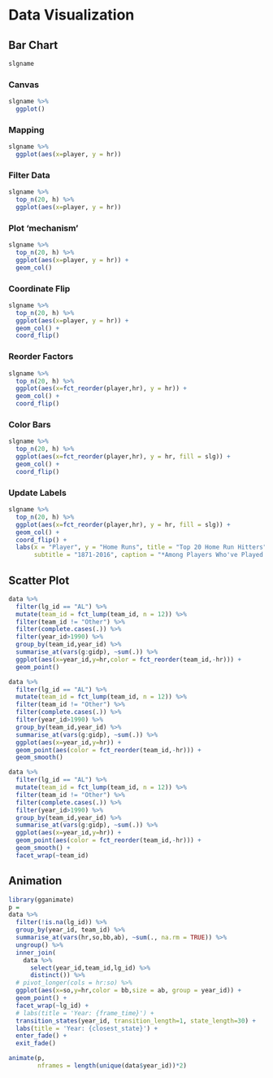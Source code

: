 # Data Visualization

## Bar Chart

```r
slgname
```

### Canvas {-}

```r
slgname %>% 
  ggplot()
```

### Mapping {-}

```r
slgname %>% 
  ggplot(aes(x=player, y = hr))
```

### Filter Data {-}

```r
slgname %>% 
  top_n(20, h) %>% 
  ggplot(aes(x=player, y = hr)) 
```

### Plot 'mechanism' {-}

```r
slgname %>% 
  top_n(20, h) %>% 
  ggplot(aes(x=player, y = hr)) +
  geom_col()
```

### Coordinate Flip {-}

```r
slgname %>% 
  top_n(20, h) %>% 
  ggplot(aes(x=player, y = hr)) +
  geom_col() +
  coord_flip()
```

### Reorder Factors {-}

```r
slgname %>% 
  top_n(20, h) %>% 
  ggplot(aes(x=fct_reorder(player,hr), y = hr)) +
  geom_col() +
  coord_flip()
```

### Color Bars {-}

```r
slgname %>% 
  top_n(20, h) %>% 
  ggplot(aes(x=fct_reorder(player,hr), y = hr, fill = slg)) +
  geom_col() +
  coord_flip()
```

### Update Labels {-}

```r
slgname %>% 
  top_n(20, h) %>% 
  ggplot(aes(x=fct_reorder(player,hr), y = hr, fill = slg)) +
  geom_col() +
  coord_flip() +
  labs(x = "Player", y = "Home Runs", title = "Top 20 Home Run Hitters", fill = "Slugging Percentage",
       subtitle = "1871-2016", caption = "*Among Players Who've Played at least 1000 games")
```

## Scatter Plot {-}

```r
data %>% 
  filter(lg_id == "AL") %>% 
  mutate(team_id = fct_lump(team_id, n = 12)) %>% 
  filter(team_id != "Other") %>% 
  filter(complete.cases(.)) %>%
  filter(year_id>1990) %>% 
  group_by(team_id,year_id) %>% 
  summarise_at(vars(g:gidp), ~sum(.)) %>% 
  ggplot(aes(x=year_id,y=hr,color = fct_reorder(team_id,-hr))) +
  geom_point() 

data %>% 
  filter(lg_id == "AL") %>% 
  mutate(team_id = fct_lump(team_id, n = 12)) %>% 
  filter(team_id != "Other") %>% 
  filter(complete.cases(.)) %>%
  filter(year_id>1990) %>% 
  group_by(team_id,year_id) %>% 
  summarise_at(vars(g:gidp), ~sum(.)) %>% 
  ggplot(aes(x=year_id,y=hr)) +
  geom_point(aes(color = fct_reorder(team_id,-hr))) +
  geom_smooth()

data %>% 
  filter(lg_id == "AL") %>% 
  mutate(team_id = fct_lump(team_id, n = 12)) %>% 
  filter(team_id != "Other") %>% 
  filter(complete.cases(.)) %>%
  filter(year_id>1990) %>% 
  group_by(team_id,year_id) %>% 
  summarise_at(vars(g:gidp), ~sum(.)) %>% 
  ggplot(aes(x=year_id,y=hr)) +
  geom_point(aes(color = fct_reorder(team_id,-hr))) +
  geom_smooth() +
  facet_wrap(~team_id)


```

## Animation

```r
library(gganimate)
p =
data %>%  
  filter(!is.na(lg_id)) %>% 
  group_by(year_id, team_id) %>% 
  summarise_at(vars(hr,so,bb,ab), ~sum(., na.rm = TRUE)) %>%
  ungroup() %>% 
  inner_join(
    data %>% 
      select(year_id,team_id,lg_id) %>% 
      distinct()) %>% 
  # pivot_longer(cols = hr:so) %>% 
  ggplot(aes(x=so,y=hr,color = bb,size = ab, group = year_id)) +
  geom_point() +
  facet_wrap(~lg_id) +
  # labs(title = 'Year: {frame_time}') +
  transition_states(year_id, transition_length=1, state_length=30) +
  labs(title = 'Year: {closest_state}') +
  enter_fade() +
  exit_fade() 

animate(p,
        nframes = length(unique(data$year_id))*2)
```



<!-- ```{r} -->
<!-- library(gapminder) -->

<!-- ggplot(gapminder, aes(gdpPercap, lifeExp, size = pop, colour = country)) + -->
<!--   geom_point(alpha = 0.7, show.legend = FALSE) + -->
<!--   scale_colour_manual(values = country_colors) + -->
<!--   scale_size(range = c(2, 12)) + -->
<!--   scale_x_log10() + -->
<!--   facet_wrap(~continent) + -->
<!--   # Here comes the gganimate specific bits -->
<!--   labs(title = 'Year: {frame_time}', x = 'GDP per capita', y = 'life expectancy') + -->
<!--   transition_time(year) + -->
<!--   ease_aes('linear') -->

<!-- # file_renderer(dir = ".", prefix = "gganim_plot", overwrite = FALSE) -->
<!-- ``` -->

